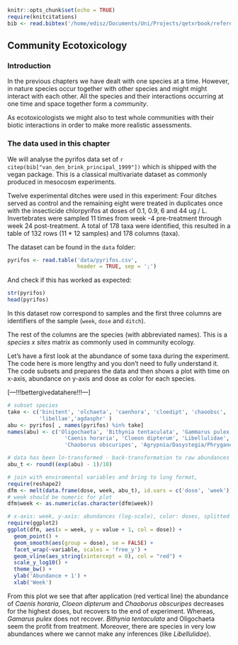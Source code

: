 ```r
knitr::opts_chunk$set(echo = TRUE)
require(knitcitations)
bib <- read.bibtex('/home/edisz/Documents/Uni/Projects/qetxrbook/references.bib')
```

## Community Ecotoxicology

### Introduction

In the previous chapters we have dealt with one species at a time.
However, in nature species occur together with other species and might might interact with each other.
All the species and their interactions occurring at one time and space together form a *community*.

As ecotoxicologists we might also to test whole communities with their biotic interactions in order to make more realistic assessments.



### The data used in this chapter

We will analyse the pyrifos data set of `r citep(bib["van_den_brink_principal_1999"])` 
which is shipped with the vegan package. 
This is a classical multivariate dataset as commonly produced in mesocosm experiments.

Twelve experimental ditches were used in this experiment: 
Four ditches served as control and the remaining eight were treated in duplicates once with the insecticide chlorpyrifos at doses of 0.1, 0.9, 6 and 44 ug / L. 
Invertebrates were sampled 11 times from week -4 pre-treatment through week 24 post-treatment. 
A total of 178 taxa were identified, this resulted in a table of 132 rows (11 * 12 samples) and 178 columns (taxa).

The dataset can be found in the `data` folder:
```r
pyrifos <- read.table('data/pyrifos.csv', 
                      header = TRUE, sep = ';')
```

And check if this has worked as expected:
```r
str(pyrifos)
head(pyrifos)
```

In this dataset row correspond to samples and the first three columns are identifiers of the sample (`week`, `dose` and `ditch`).

The rest of the columns are the species (with abbreviated names). 
This is a *species x sites* matrix as commonly used in community ecology.

Let's have a first look at the abundance of some taxa during the experiment.
The code here is more lengthy and you don't need to fully understand it.
The code subsets and prepares the data and then shows a plot with time on x-axis, 
abundance on y-axis and dose as color for each species.


[---!!!bettergivedatahere!!!---]

```r
# subset species
take <- c('binitent', 'olchaeta', 'caenhora', 'cloedipt', 'chaoobsc',  'gammpule', 
          'libellae','agdasphr' )
abu <- pyrifos[ , names(pyrifos) %in% take]
names(abu) <- c('Oligochaeta', 'Bithynia tentaculata', 'Gammarus pulex', 
                  'Caenis horaria', 'Cloeon dipterum', 'Libellulidae', 
                  'Chaoborus obscuripes', 'Agrypnia/Dasystegia/Phryganea')

# data has been ln-transformed - back-transformation to raw abundances
abu_t <- round((exp(abu) - 1)/10)

# join with enviromental variables and bring to long format,
require(reshape2)
dfm <- melt(data.frame(dose, week, abu_t), id.vars = c('dose', 'week'))  
# week should be numeric for plot
dfm$week <- as.numeric(as.character(dfm$week))

# x-axis: week, y-axis: abundances (log-scale), color: doses, splitted by taxon)
require(ggplot2)
ggplot(dfm, aes(x = week, y = value + 1, col = dose)) +
  geom_point() +
  geom_smooth(aes(group = dose), se = FALSE) +
  facet_wrap(~variable, scales = 'free_y') +
  geom_vline(aes_string(xintercept = 0), col = "red") +
  scale_y_log10() +
  theme_bw() +
  ylab('Abundance + 1') +
  xlab('Week')
```

From this plot we see that after application (red vertical line) the abundance of 
*Caenis horaria*, *Cloeon dipterum* and *Chaoborus obscuripes* decreases for the highest doses,
but recovers to the end of experiment.
Whereas, *Gamarus pulex* does not recover. 
*Bithynia tentaculata* and Oligochaeta seem the profit from treatment.
Moreover, there are species in very low abundances where we cannot make any inferences (like *Libellulidae*).
